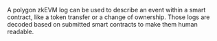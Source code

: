 A polygon zkEVM log can be used to describe an event within a smart contract, like a token transfer or a change of ownership. Those logs are decoded based on submitted smart contracts to make them human readable.